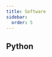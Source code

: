 ```yaml
---
title: Software
sidebar:
  order: 5
---
```


## Python


<CardGrid>
  <LinkCard
    title="frictionless-py"
    description="A simple container format for describing a coherent collection of data in a single
    package"
    href="/specifications/data-package"
  />
  <LinkCard title="Data Resource" href="/specifications/data-resource/" />
</CardGrid>
